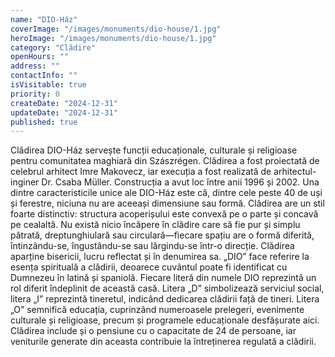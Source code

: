 ```yaml
---
name: "DIO-Ház"
coverImage: "/images/monuments/dio-house/1.jpg"
heroImage: "/images/monuments/dio-house/1.jpg"
category: "Clădire"
openHours: ""
address: ""
contactInfo: ""
isVisitable: true
priority: 0
createDate: "2024-12-31"
updateDate: "2024-12-31"
published: true
---
```


<ContentTextBlock>
Clădirea DIO-Ház servește funcții educaționale, culturale și religioase pentru comunitatea maghiară din Szászrégen. Clădirea a fost proiectată de celebrul arhitect Imre Makovecz, iar execuția a fost realizată de arhitectul-inginer Dr. Csaba Müller. Construcția a avut loc între anii 1996 și 2002. Una dintre caracteristicile unice ale DIO-Ház este că, dintre cele peste 40 de uși și ferestre, niciuna nu are aceeași dimensiune sau formă. Clădirea are un stil foarte distinctiv: structura acoperișului este convexă pe o parte și concavă pe cealaltă. Nu există nicio încăpere în clădire care să fie pur și simplu pătrată, dreptunghiulară sau circulară—fiecare spațiu are o formă diferită, întinzându-se, îngustându-se sau lărgindu-se într-o direcție.
</ContentTextBlock>
<ContentTextBlock>
Clădirea aparține bisericii, lucru reflectat și în denumirea sa. „DIO” face referire la esența spirituală a clădirii, deoarece cuvântul poate fi identificat cu Dumnezeu în latină și spaniolă. Fiecare literă din numele DIO reprezintă un rol diferit îndeplinit de această casă. Litera „D” simbolizează serviciul social, litera „I” reprezintă tineretul, indicând dedicarea clădirii față de tineri. Litera „O” semnifică educația, cuprinzând numeroasele prelegeri, evenimente culturale și religioase, precum și programele educaționale desfășurate aici. Clădirea include și o pensiune cu o capacitate de 24 de persoane, iar veniturile generate din aceasta contribuie la întreținerea regulată a clădirii.
</ContentTextBlock>
